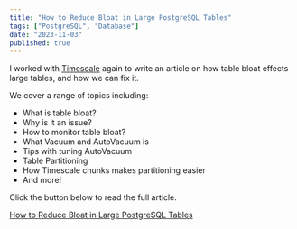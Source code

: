 ```yaml
---
title: "How to Reduce Bloat in Large PostgreSQL Tables"
tags: ["PostgreSQL", "Database"]
date: "2023-11-03"
published: true
---
```


I worked with [Timescale](https://www.timescale.com/) again to write an article on how table bloat effects large tables, and how we can fix it.

We cover a range of topics including:

<ul class="mt-[-16px] mb-8">
  <li>What is table bloat?</li>
  <li>Why is it an issue?</li>
  <li>How to monitor table bloat?</li>
  <li>What Vacuum and AutoVacuum is</li>
  <li>Tips with tuning AutoVacuum</li>
  <li>Table Partitioning</li>
  <li>How Timescale chunks makes partitioning easier</li>
  <li>And more!</li>
</ul>

Click the button below to read the full article.

<a
  data-goatcounter-click="timescale-how-to-reduce-bloat-in-large-postgresql-tables__click"
  class="mt-4 opacity-90 hover:opacity-100 text-center font-bold px-6 py-4 rounded-md dark:bg-[#b3e3ff] dark:hover:bg-[#84acc5] bg-[#5755c9] hover:bg-[#1e1c63] text-white hover:text-white dark:text-black transform-gpu hover:scale-105 transition-all"
  href="https://www.timescale.com/learn/how-to-reduce-bloat-in-large-postgresql-tables/">
  How to Reduce Bloat in Large PostgreSQL Tables
</a>
